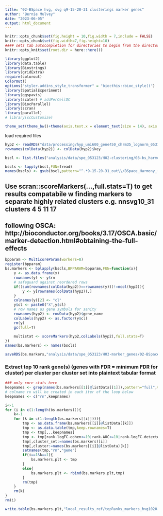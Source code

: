 ```yaml
---
title: "02-BSpace hvg, svg q9-15-20-31 clusterings marker genes"
author: "Bernie Mulvey"
date: "2023-06-05"
output: html_document
---
```


```r
knitr::opts_chunk$set(fig.height = 10,fig.width = 7,include = FALSE)
knitr::opts_chunk$set(fig.width=7,fig.height=10)
#### sets tab autocompletion for directories to begin from the directory containing the .Rproj session, instead of the script's directory if different
knitr::opts_knit$set(root.dir = here::here())

library(ggplot2)
library(data.table)
library(Biostrings)
library(gridExtra)
require(colorout)
ColorOut()
options("styler.addins_style_transformer" = "biocthis::bioc_style()")
library(SpatialExperiment)
library(ggspavis)
library(scater) # addPerCellQC
library(BiocParallel)
library(scran)
library(parallel)
# library(scCustomize)

theme_set(theme_bw()+theme(axis.text.x = element_text(size = 14), axis.title.x = element_text(size = 16), axis.text.y = element_text(size = 14), axis.title.y = element_text(size =16), plot.title = element_text(size = 20,hjust=0.5), strip.text = element_text(size=18), legend.text = element_text(size=10), legend.title = element_text(size=11,hjust=0.5)))
```

load required files
```r
hyp2 <- readRDS("data/processing/hyp_umi600_gene450_chrm35_lognorm_053123.RDS")
rownames(colData(hyp2)) <- colData(hyp2)$key

bscl <- list.files("analysis/data/spe_053123/H02-clustering/03-bs_harmony_hvg1020_nnsvg1020_9-15-20-31_out",pattern=".txt",full.names = T)

bscls <- lapply(bscl,FUN=fread)
names(bscls) <- gsub(bscl,pattern="^.*9-15-20-31_out\\/BSpace_Harmony_(.*)\\.txt$",replacement="\\1")
```

## Use scran::scoreMarkers(...,full.stats=T) to get results compatabile w finding markers to separate highly related clusters e.g. nnsvg10_31 clusters 4 5 11 17
## following OSCA: http://bioconductor.org/books/3.17/OSCA.basic/marker-detection.html#obtaining-the-full-effects


```r
bpparam <- MulticoreParam(workers=8)
register(bpparam)
bs.markers <- bplapply(bscls,BPPARAM=bpparam,FUN=function(x){
    y <- as.data.frame(x)
    rownames(y) <- y$rn
    # safeguard against reordered rows
    if((sum(rownames(colData(hyp2))==rownames(y)))!=ncol(hyp2)){
        y <- y[rownames(colData(hyp2)),]
    }
    colnames(y)[2] <- "cl"
    y$cl <- paste0("X",y$cl)
    # row names as gene symbols for sanity
    rownames(hyp2) <- rowData(hyp2)$gene_name
    colLabels(hyp2) <- as.factor(y$cl)
    rm(y)
    gc(full=T)
    
    multistat <- scoreMarkers(hyp2,colLabels(hyp2),full.stats=T)
})
names(bs.markers) <- names(bscls)

saveRDS(bs.markers,"analysis/data/spe_053123/H03-marker_genes/02-BSpace_HVG1020-SVG1020_q9-15-20-31_findmarkers_out.RDS")

```

### Extract top 10 rank gene(s) (genes with FDR = minimum FDR for cluster) per cluster per cluster set into plaintext tabular format
```r
### only core stats here
keepnames <- grep(names(bs.markers[[1]]@listData[[1]]),pattern="full",value=T,invert=T)
# colname rn will be created in each iter of the loop below 
keepnames <- c("rn",keepnames)

i<-1
for (i in c(1:length(bs.markers))){
    k<-1
    for (k in c(1:length(bs.markers[[i]]))){
        tmp <- as.data.frame(bs.markers[[i]]@listData[[k]])
        tmp <- as.data.table(tmp,keep.rownames=T)
        tmp <- tmp[,..keepnames]
        tmp <- tmp[rank.logFC.cohen<=10|rank.AUC<=10|rank.logFC.detected<=10]
        tmp[,cluster_set:=names(bs.markers)[i]]
        tmp[,cluster:=names(bs.markers[[i]]@listData)[k]]
        setnames(tmp,"rn","gene")
        if(i==1&k==1){
            bs.markers.plt <- tmp
        }
        else{
            bs.markers.plt <- rbind(bs.markers.plt,tmp)
        }
        rm(tmp)
    }
    rm(k)
}
rm(i)

write.table(bs.markers.plt,"local_results_ref/topRanks_markers_hvg1020-svg1020-bayesspace_q9-15-20-31.txt",sep='\t',quote=F,row.names=F,col.names=T)
```
